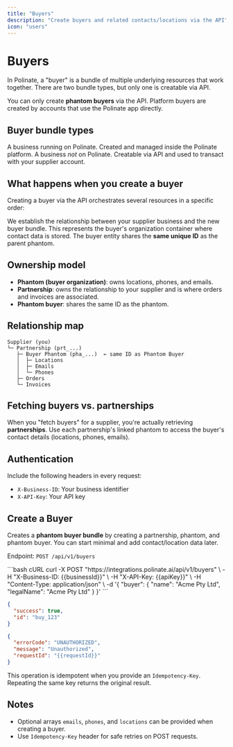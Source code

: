 ```yaml
---
title: "Buyers"
description: "Create buyers and related contacts/locations via the API"
icon: "users"
---
```


# Buyers

In Polinate, a "buyer" is a bundle of multiple underlying resources that work together.
There are two bundle types, but only one is creatable via API.

<Info>
You can only create <strong>phantom buyers</strong> via the API. Platform buyers are created by accounts that use the Polinate app directly.
</Info>

## Buyer bundle types

<CardGroup cols={2}>
  <Card title="Platform buyer">
    A business running on Polinate. Created and managed inside the Polinate platform.
  </Card>
  
  <Card title="Phantom buyer">
    A business <em>not</em> on Polinate. Creatable via API and used to transact with your supplier account.
  </Card>
</CardGroup>

## What happens when you create a buyer

Creating a buyer via the API orchestrates several resources in a specific order:

<Steps>
  <Step title="Partnership is created">
    We establish the relationship between your supplier business and the new buyer bundle.
  </Step>
  
  <Step title="Phantom (buyer organization) is created">
    This represents the buyer's organization container where contact data is stored.
  </Step>
  
  <Step title="Phantom buyer is created">
    The buyer entity shares the <strong>same unique ID</strong> as the parent phantom.
  </Step>
</Steps>

## Ownership model

- <strong>Phantom (buyer organization)</strong>: owns locations, phones, and emails.
- <strong>Partnership</strong>: owns the relationship to your supplier and is where orders and invoices are associated.
- <strong>Phantom buyer</strong>: shares the same ID as the phantom.

## Relationship map

```text
Supplier (you)
└─ Partnership (prt_...)
   ├─ Buyer Phantom (pha_...)  ← same ID as Phantom Buyer
   │  ├─ Locations
   │  ├─ Emails
   │  └─ Phones
   ├─ Orders
   └─ Invoices
```

## Fetching buyers vs. partnerships

When you "fetch buyers" for a supplier, you're actually retrieving <strong>partnerships</strong>.
Use each partnership's linked phantom to access the buyer's contact details (locations, phones, emails).

## Authentication

Include the following headers in every request:
- `X-Business-ID`: Your business identifier
- `X-API-Key`: Your API key

## Create a Buyer

Creates a <strong>phantom buyer bundle</strong> by creating a partnership, phantom, and phantom buyer. You can start minimal and add contact/location data later.

Endpoint: `POST /api/v1/buyers`

<CodeGroup>
```bash cURL
curl -X POST "https://integrations.polinate.ai/api/v1/buyers" \
  -H "X-Business-ID: {{businessId}}" \
  -H "X-API-Key: {{apiKey}}" \
  -H "Content-Type: application/json" \
  -d '{
    "buyer": {
      "name": "Acme Pty Ltd",
      "legalName": "Acme Pty Ltd"
    }
  }'
```

```json Successful Response
{
  "success": true,
  "id": "buy_123"
}
```

```json Unauthorized
{
  "errorCode": "UNAUTHORIZED",
  "message": "Unauthorized",
  "requestId": "{{requestId}}"
}
```
</CodeGroup>

<Note>
This operation is idempotent when you provide an <code>Idempotency-Key</code>. Repeating the same key returns the original result.
</Note>

## Notes

- Optional arrays `emails`, `phones`, and `locations` can be provided when creating a buyer.
- Use `Idempotency-Key` header for safe retries on POST requests.


